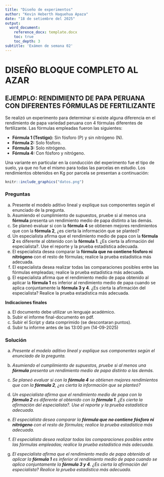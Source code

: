 ```yaml
---
title: "Diseño de experimentos"
author: "Kevin Heberth Haquehua Apaza"
date: "18 de setiembre del 2025"
output:
  word_document:
    reference_docx: template.docx
    toc: true
    toc_depth: 3
subtitle: 'Exámen de semana 02'
---
```


# DISEÑO BLOQUE COMPLETO AL AZAR

## EJEMPLO: RENDIMIENTO DE PAPA PERUANA CON DIFERENTES FÓRMULAS DE FERTILIZANTE

Se realizó un experimento para determinar si existe alguna diferencia en el rendimiento de papa variedad peruana con 4 fórmulas diferentes de fertilizante. Las fórmulas empleadas fueron las siguientes:

- **Fórmula 1 (Testigo):** Sin fósforo (P) y sin nitrógeno (N).
- **Fórmula 2:** Solo fósforo.
- **Fórmula 3:** Solo nitrógeno.
- **Fórmula 4:** Con fósforo y nitrógeno.

Una variante en particular en la conducción del experimento fue el tipo de suelo, ya que no fue el mismo para todas las parcelas en estudio. Los rendimientos obtenidos en Kg por parcela se presentan a continuación:

```r
knitr::include_graphics("datos.png")
```

### Preguntas

a) Presente el modelo aditivo lineal y explique sus componentes según el enunciado de la pregunta.
b) Asumiendo el cumplimiento de supuestos, pruebe si al menos una **fórmula** presenta un rendimiento medio de papa distinto a las demás.
c) Se planeó evaluar si con la **fórmula 4** se obtienen mejores rendimientos que con la **fórmula 2**, ¿es cierta la información que se planteó?
d) Un especialista afirma que el rendimiento medio de papa con la **fórmula 2** es diferente al obtenido con la **fórmula 1**. ¿Es cierta la afirmación del especialista?. Use el reporte y la prueba estadística adecuada.
e) El especialista desea comparar la **fórmula que no contiene fósforo ni nitrógeno** con el resto de fórmulas; realice la prueba estadística más adecuada.
f) El especialista desea realizar todas las comparaciones posibles entre las fórmulas empleadas; realice la prueba estadística más adecuada.
g) El especialista afirma que el rendimiento medio de papa obtenido al aplicar la **fórmula 1** es inferior al rendimiento medio de papa cuando se aplica conjuntamente la **fórmula 3 y 4**. ¿Es cierta la afirmación del especialista? Realice la prueba estadística más adecuada.

**Indicaciones finales**

a) El documento debe utilizar un lenguaje académico.
b) Subir el informe final-documento en pdf.
c) Subir el Script y data comprimido (se descontaran puntos).
d) Subir tu informe antes de las 13:00 pm (14-09-2025)


### Solución

a) _Presente el modelo aditivo lineal y explique sus componentes según el enunciado de la pregunta._



b) _Asumiendo el cumplimiento de supuestos, pruebe si al menos una **fórmula** presenta un rendimiento medio de papa distinto a las demás._
c) _Se planeó evaluar si con la **fórmula 4** se obtienen mejores rendimientos que con la **fórmula 2**, ¿es cierta la información que se planteó?_
d) _Un especialista afirma que el rendimiento medio de papa con la **fórmula 2** es diferente al obtenido con la **fórmula 1**. ¿Es cierta la afirmación del especialista?. Use el reporte y la prueba estadística adecuada._
e) _El especialista desea comparar la **fórmula que no contiene fósforo ni nitrógeno** con el resto de fórmulas; realice la prueba estadística más adecuada._
f) _El especialista desea realizar todas las comparaciones posibles entre las fórmulas empleadas; realice la prueba estadística más adecuada._
g) _El especialista afirma que el rendimiento medio de papa obtenido al aplicar la **fórmula 1** es inferior al rendimiento medio de papa cuando se aplica conjuntamente la **fórmula 3 y 4**. ¿Es cierta la afirmación del especialista? Realice la prueba estadística más adecuada._


